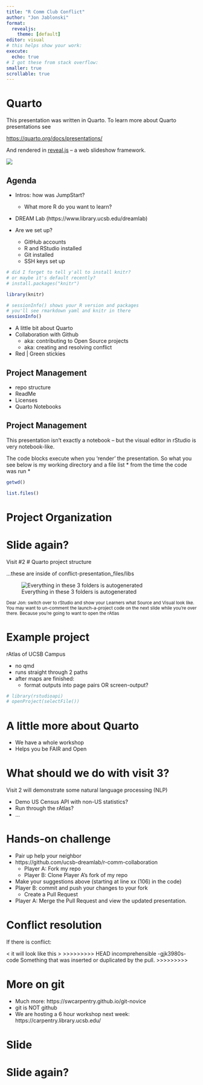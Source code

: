 ```yaml
---
title: "R Comm Club Conflict"
author: "Jon Jablonski"
format: 
  revealjs:
    theme: [default]
editor: visual
# this helps show your work:
execute:
  echo: true
# I got these from stack overflow:
smaller: true
scrollable: true
---
```


# Quarto

This presentation was written in Quarto. To learn more about Quarto presentations see


<https://quarto.org/docs/presentations/>


And rendered in [reveal.js](https://revealjs.com/) -- a web slideshow framework.

![](images/render-on-save.png){fig-alt="A screenshot of the menu bar with 'render on save' highlighted"} 

## Agenda

-   Intros: how was JumpStart?

    -   What more R do you want to learn?

-   DREAM Lab (https://www.library.ucsb.edu/dreamlab)

-   Are we set up?

    -   GitHub accounts
    -   R and RStudio installed
    -   Git installed
    -   SSH keys set up

```R
# did I forget to tell y'all to install knitr? 
# or maybe it's default recently?
# install.packages("knitr")

library(knitr)

# sessionInfo() shows your R version and packages
# you'll see rmarkdown yaml and knitr in there
sessionInfo()

```

-   A little bit about Quarto
-   Collaboration with Github
    -   aka: contributing to Open Source projects
    -   aka: creating and resolving conflict
-   Red \| Green stickies

## Project Management

-   repo structure
-   ReadMe
-   Licenses
-   Quarto Notebooks

## Project Management

This presentation isn't exactly a notebook -- but the visual editor in rStudio is very notebook-like.

The code blocks execute when you 'render' the presentation. So what you see below is my working directory and a file list \* from the time the code was run \*

```r
getwd()
```

```r
list.files()
```



# Project Organization

# Slide again?
Visit #2
# Quarto project structure

...these are inside of conflict-presentation_files/libs

![Everything in these 3 folders is autogenerated](images/guts.png){fig-alt="A screenshot of the 3 folders that make the slides"}

<small>Dear Jon: switch over to rStudio and show your Learners what Source and Visual look like. You may want to un-comment the launch-a-project code on the next slide while you're over there. Because you're going to want to open the rAtlas</small>

# Example project

rAtlas of UCSB Campus

-   no qmd
-   runs straight through 2 paths
-   after maps are finished:
    -   format outputs into page pairs OR screen-output?

```r
# library(rstudioapi)
# openProject(selectFile())
```

# A little more about Quarto

-   We have a whole workshop
-   Helps you be FAIR and Open

# What should we do with visit 3?

Visit 2 will demonstrate some natural language processing (NLP)

-   Demo US Census API with non-US statistics?
-   Run through the rAtlas?
-   ...

# Hands-on challenge

-   Pair up help your neighbor
-   https://github.com/ucsb-dreamlab/r-comm-collaboration
    -   Player A: Fork my repo
    -   Player B: Clone Player A's fork of my repo
-   Make your suggestions above (starting at line xx (106) in the code)
-   Player B: commit and push your changes to your fork
    -   Create a Pull Request
-   Player A: Merge the Pull Request and view the updated presentation.

# Conflict resolution

If there is conflict:

\< it will look like this \> \>\>\>\>\>\>\>\>\> HEAD incomprehensible -gjk3980s- code Something that was inserted or duplicated by the pull. \>\>\>\>\>\>\>\>\>

# More on git

-   Much more: https://swcarpentry.github.io/git-novice
-   git is NOT github
-   We are hosting a 6 hour workshop next week: https://carpentry.library.ucsb.edu/

# Slide

# Slide again?
